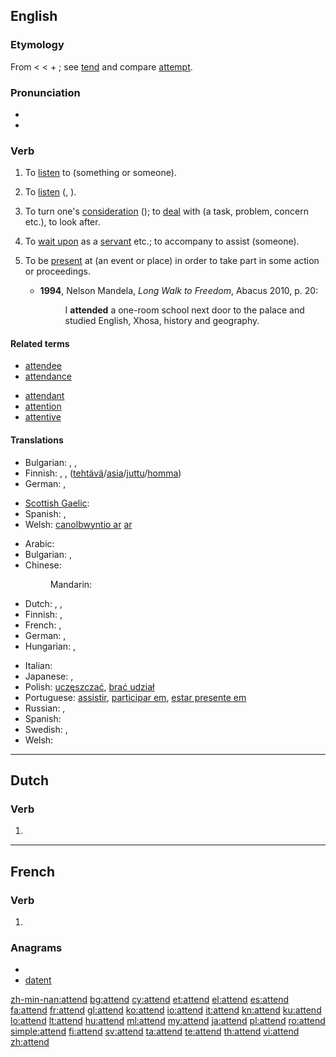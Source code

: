 ==English==

===Etymology===
From {{etyl|fro}} {{term|atendre}} < {{etyl|la}} {{term|attendere||to stretch toward, give heed to}} < {{term|ad||to}} + {{term|tendere||to stretch}}; see [[tend]] and compare [[attempt]].

===Pronunciation===
* {{audio|en-us-attend.ogg|Audio (US)}}
* {{rhymes|ɛnd}}

===Verb===
{{en-verb}}

# {{archaic|transitive}} To [[listen]] to (something or someone). {{defdate|from 15th c.}}
# {{archaic|intransitive}} To [[listen]] ({{term|to}}, {{term|unto}}). {{defdate|from 15th c.}}
# {{intransitive}} To turn one's [[consideration]] ({{term|to}}); to [[deal]] with (a task, problem, concern etc.), to look after. {{defdate|from 15th c.}} 
# {{transitive}} To [[wait upon]] as a [[servant]] etc.; to accompany to assist (someone). {{defdate|from 15th c.}}
# {{transitive}} To be [[present]] at (an event or place) in order to take part in some action or proceedings. {{defdate|from 17th c.}}
#*'''1994''', Nelson Mandela, ''Long Walk to Freedom'', Abacus 2010, p. 20:
#*:I '''attended''' a one-room school next door to the palace and studied English, Xhosa, history and geography.

====Related terms====
{{rel-top|to be at an event}}
* [[attendee]]
* [[attendance]]
{{rel-bottom}}
{{rel-top|to give attention to}}
* [[attendant]]
* [[attention]]
* [[attentive]]
{{rel-bottom}}

====Translations====
{{trans-top|to turn one's consideration to, deal with}}
* Bulgarian: {{t|bg|обръщам внимание}},  {{t|bg|грижа се}},  {{t|bg|прислужвам}}
* Finnish: {{t+|fi|huolehtia}}, {{t+|fi|pitää}} {{t+|fi|huoli|alt=huolta}},  {{t+|fi|hoitaa}} ([[tehtävä]]/[[asia]]/[[juttu]]/[[homma]])
* German: {{t+|de|kümmern}}, {{t+|de|beachten}}
{{trans-mid}}
* [[Scottish Gaelic]]: {{t|gd|sgeadaich}}
* Spanish: {{t|es|atender}}, {{t|es|ocupar|alt=ocuparse de}}
* Welsh: [[gweini#Welsh|canolbwyntio ar]] [[ar#Welsh|ar]]
{{trans-bottom}}

{{trans-top|to be present at}}
* Arabic: {{t|ar|حضر|tr=ḥaḍara}}
* Bulgarian: {{t-|bg|присъствам}},  {{t+|bg|посещавам}}
* Chinese:
*: Mandarin: {{t-|cmn|出席|tr=chūxí|sc=Hani}}
* Dutch: {{t+|nl|volgen}},  {{t+|nl|bijwonen}},  {{t|nl|aanwezig zijn}}
* Finnish: {{t+|fi|osallistua}}, {{t+|fi|olla}} {{t+|fi|läsnä}}
* French: {{t+|fr|assister}},  {{t+|fr|présent|alt=être présent}}
* German: {{t+|de|teilnehmen}}, {{t+|de|besuchen}}
* Hungarian: {{t|hu|eljár}}, {{t+|hu|jár}}
{{trans-mid}}
* Italian: {{t|it|partecipare}}
* Japanese: {{t+|ja|出席|alt=出席する|tr=しゅっせきする, shusseki-surú}},  {{t|ja|立ち会う|tr=たちあう, tachiau}}
* Polish: [[uczęszczać]], [[brać udział]]
* Portuguese: [[assistir]], [[participar em]], [[estar presente em]]
* Russian: {{t+|ru|посещать|tr=poseščát'}},  {{t|ru|присутствовать|tr=prisútstvovat'}}
* Spanish: {{t-|es|asistir}}
* Swedish: {{t-|sv|närvara}},  {{t+|sv|delta}}
* Welsh: {{t|cy|mynychu|xs=Welsh}}
{{trans-bottom}}

----

==Dutch==

===Verb===
{{infl|nl}}

# {{nl-verb-form|t=pres|m=ptc|atten}}

----

==French==

===Verb===
{{fr-verb-form}}

# {{conjugation of|attendre||3|s|pres|ind|lang=fr}}

===Anagrams===
* {{alphagram|adentt}}
* [[datent#French|datent]]

[[zh-min-nan:attend]]
[[bg:attend]]
[[cy:attend]]
[[et:attend]]
[[el:attend]]
[[es:attend]]
[[fa:attend]]
[[fr:attend]]
[[gl:attend]]
[[ko:attend]]
[[io:attend]]
[[it:attend]]
[[kn:attend]]
[[ku:attend]]
[[lo:attend]]
[[lt:attend]]
[[hu:attend]]
[[ml:attend]]
[[my:attend]]
[[ja:attend]]
[[pl:attend]]
[[ro:attend]]
[[simple:attend]]
[[fi:attend]]
[[sv:attend]]
[[ta:attend]]
[[te:attend]]
[[th:attend]]
[[vi:attend]]
[[zh:attend]]